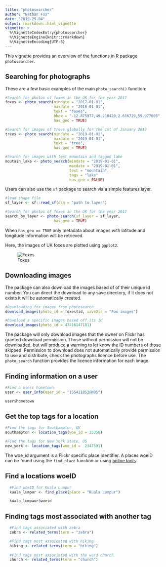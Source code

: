 ```yaml
---
title: "photosearcher"
author: "Nathan Fox"
date: "2019-29-04"
output: rmarkdown::html_vignette
vignette: >
  %\VignetteIndexEntry{photosearcher}
  %\VignetteEngine{knitr::rmarkdown}
  %\VignetteEncoding{UTF-8}
---
```


This vignette provides an overview of the functions in R package `photosearcher`.

## Searching for photographs
These are a few basic examples of the main `photo_search()` function:

```r
#Search for photos of foxes in the UK for the year 2017
foxes <- photo_search(mindate = "2017-01-01",
                      maxdate = "2018-01-01",
                      text = "foxes",
                      bbox = "-12.875977,49.210420,2.636719,59.977005",
                      has_geo = TRUE)  

#Search for images of trees globally for the 1st of January 2019
trees <- photo_search(mindate = "2019-01-01",
                      maxdate = "2019-01-01",
                      text = "tree",
                      has_geo = TRUE)

#Search for images with text mountain and tagged lake
moutain_lake <- photo_search(mindate = "2019-01-01",
                             maxdate = "2019-01-01",
                             text = "mountain",
                             tags = "lake"
                             has_geo = FALSE)
```

Users can also use the `sf` package to search via a simple features layer.

```r
#load shape file
sf_layer <- sf::read_sf(dsn = "path to layer")

#Search for photos of foxes in the UK for the year 2017
search_by_layer <- photo_search(sf_layer = sf_layer,
                      has_geo = TRUE) 
```

When `has_geo == TRUE` only metadata about images with latitude and longitude information will be retrieved. 

Here, the images of UK foxes are plotted using `ggplot2`. 

![Foxes](https://github.com/nfox29/photosearcher/blob/master/images/foxes.png?raw=true)

## Downloading images
The package can also download the images based of of their unique id number. You can direct the download to any save directory, if it does not exists it will be automatically created.
```r
#Downloading fox images from photosearch
download_images(photo_id = foxes$id, saveDir = "Fox images")

#Download a specific images based off its id
download_images(photo_id = 47416147181)
```
The package will only download images that the owner on Flickr has granted download permission. Those without permission will not be downloaded, but will produce a warning to let know the ID numbers of those skipped. Permission to download does not automatically provide permission to use and distribute, check the photographs licence before use. The `photo_search` function provides the licence information for each image.

## Finding information on a user
```r
#Find a users hometown
user <- user_info(user_id = "155421853@N05")

user$hometown
```

## Get the top tags for a location
```r
#Find the tags for Southampton, UK
southampton <- location_tags(woe_id = 35356)

#Find the tags for New York state, US
new_york <- location_tags(woe_id = 	2347591)
```
The woe_id argument is a Flickr specific place identifier. A places woeID can be found using the `find_place` function or using [online tools](http://woeid.rosselliot.co.nz/). 

## Find a locations woeID
```r
  #Find woeID for Kuala Lumpur
  kuala_lumpur <- find_place(place = "Kuala Lumpur")

  kuala_lumpaur$woeid
```

## Finding tags most associated with another tag
```r
  #Find tags associated with zebra
  zebra <- related_terms(term = "zebra")

  #Find tags most assoicated with hiking
  hiking <- related_terms(term = "hiking")
  
  #Find tags most associated with the word church
  church <- related_terms(term = "church")

```
